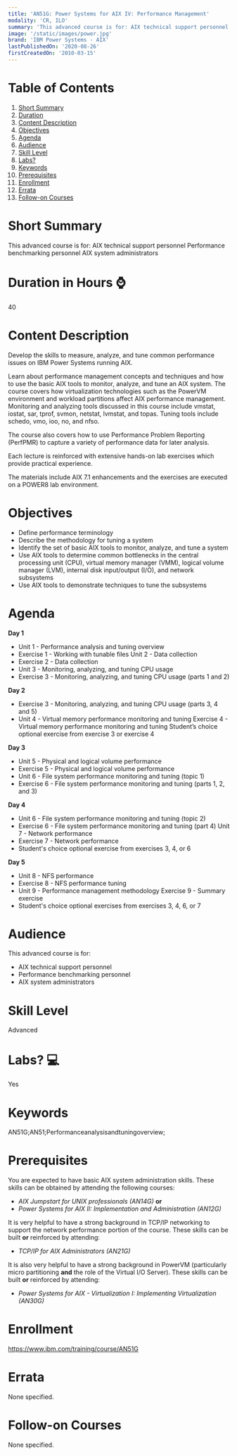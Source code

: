 ```yaml
---
title: 'AN51G: Power Systems for AIX IV: Performance Management'
modality: 'CR, ILO'
summary: 'This advanced course is for: AIX technical support personnel Performance benchmarking personnel AIX system administrators'
image: '/static/images/power.jpg'
brand: 'IBM Power Systems - AIX'
lastPublishedOn: '2020-08-26'
firstCreatedOn: '2010-03-15'
---
```

# Table of Contents
1.  [Short Summary](#short-summary)
2.  [Duration](#duration-in-hours-)
3.  [Content Description](#content-description)
4.  [Objectives](#objectives)
5.  [Agenda](#agenda)
6.  [Audience](#audience)
7.  [Skill Level](#skill-level)
8.  [Labs?](#labs-)
9.  [Keywords](#keywords)
10. [Prerequisites](#prerequisites)
11. [Enrollment](#enrollment)
12. [Errata](#errata)
13. [Follow-on Courses](#follow-on-courses)

# Short Summary
This advanced course is for: AIX technical support personnel Performance benchmarking personnel AIX system administrators

# Duration in Hours ⌚
40

# Content Description
<p>Develop the skills to measure, analyze, and tune common performance issues on IBM Power Systems running AIX.</p>

<p>Learn about performance management concepts and techniques and how to use the basic AIX tools to monitor, analyze, and tune an AIX system. The course covers how virtualization technologies such as the PowerVM environment and workload partitions affect AIX performance management. Monitoring and analyzing tools discussed in this course include vmstat, iostat, sar, tprof, svmon, netstat, lvmstat, and topas. Tuning tools include schedo, vmo, ioo, no, and nfso.</p>

<p>The course also covers how to use Performance Problem Reporting (PerfPMR) to capture a variety of performance data for later analysis.</p>

<p>Each lecture is reinforced with extensive hands-on lab exercises which provide practical experience.</p>

<p>The materials include AIX 7.1 enhancements and the exercises are executed on a POWER8 lab environment.</p>

# Objectives
<ul>
	<li>Define performance terminology</li>
	<li>Describe the methodology for tuning a system</li>
	<li>Identify the set of basic AIX tools to monitor, analyze, and tune a system</li>
	<li>Use AIX tools to determine common bottlenecks in the central processing unit (CPU), virtual memory manager (VMM), logical volume manager (LVM), internal disk input/output (I/O), and network subsystems</li>
	<li>Use AIX tools to demonstrate techniques to tune the subsystems</li>
</ul>

# Agenda
<p><strong>Day 1</strong></p><ul><li>Unit 1 - Performance analysis and tuning overview</li><li>Exercise 1 - Working with tunable files Unit 2 - Data collection</li><li>Exercise 2 - Data collection</li><li>Unit 3 - Monitoring, analyzing, and tuning CPU usage</li><li>Exercise 3 - Monitoring, analyzing, and tuning CPU usage (parts 1 and 2)</li></ul><p><strong>Day 2</strong></p><ul><li>Exercise 3 - Monitoring, analyzing, and tuning CPU usage (parts 3, 4 and 5)</li><li>Unit 4 - Virtual memory performance monitoring and tuning Exercise 4 - Virtual memory performance monitoring and tuning Student&rsquo;s choice optional exercise from exercise 3 or exercise 4</li></ul><p><strong>Day 3</strong></p><ul><li>Unit 5 - Physical and logical volume performance</li><li>Exercise 5 - Physical and logical volume performance</li><li>Unit 6 - File system performance monitoring and tuning (topic 1)</li><li>Exercise 6 - File system performance monitoring and tuning (parts 1, 2, and 3)</li></ul><p><strong>Day 4</strong></p><ul><li>Unit 6 - File system performance monitoring and tuning (topic 2)</li><li>Exercise 6 - File system performance monitoring and tuning (part 4) Unit 7 - Network performance</li><li>Exercise 7 - Network performance</li><li>Student&#39;s choice optional exercise from exercises 3, 4, or 6</li></ul><p><strong>Day 5</strong></p><ul><li>Unit 8 - NFS performance</li><li>Exercise 8 - NFS performance tuning</li><li>Unit 9 - Performance management methodology Exercise 9 - Summary exercise</li><li>Student&#39;s choice optional exercises from exercises 3, 4, 6, or 7</li></ul>

# Audience
<p>This advanced course is for:</p>

<ul>
	<li>AIX technical support personnel</li>
	<li>Performance benchmarking personnel</li>
	<li>AIX system administrators</li>
</ul>

# Skill Level
Advanced

# Labs? 💻
Yes

# Keywords
AN51G;AN51;Performanceanalysisandtuningoverview;

# Prerequisites
<p>You are expected to have basic AIX system administration skills. These skills can be obtained by attending the following courses:</p>

<ul>
	<li><em>AIX Jumpstart for UNIX professionals (AN14G)</em> <strong>or</strong></li>
	<li><em>Power Systems for AIX II: Implementation and Administration (AN12G)</em></li>
</ul>

<p>It is very helpful to have a strong background in TCP/IP networking to support the network performance portion of the course. These skills can be built <strong>or</strong> reinforced by attending:</p>

<ul>
	<li><em>TCP/IP for AIX Administrators (AN21G)</em></li>
</ul>

<p>It is also very helpful to have a strong background in PowerVM (particularly micro partitioning <strong>and</strong> the role of the Virtual I/O Server). These skills can be built <strong>or</strong> reinforced by attending:</p>

<ul>
	<li><em>Power Systems for AIX - Virtualization I: Implementing Virtualization (AN30G)</em></li>
</ul>

# Enrollment
https://www.ibm.com/training/course/AN51G

# Errata
None specified.

# Follow-on Courses
None specified.

